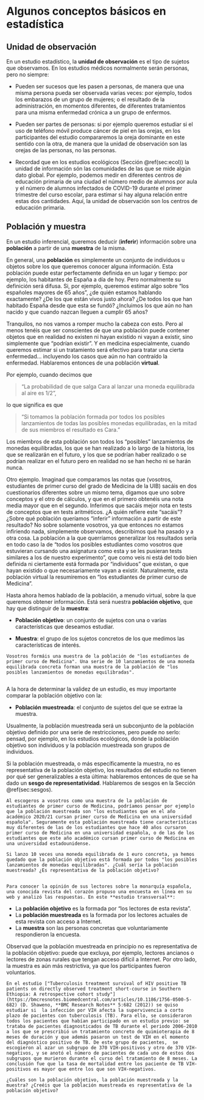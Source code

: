 
# Algunos conceptos básicos en estadística

## Unidad de observación

En un estudio estadístico, la **unidad de observación** es el tipo de sujetos que observamos. En los estudios médicos normalmente serán personas, pero no siempre:

* Pueden ser sucesos que les pasen a personas, de manera que una misma persona pueda ser observada varias veces: por ejemplo, todos los embarazos de un grupo de mujeres; o el resultado de la administración, en momentos diferentes, de diferentes tratamientos para una misma enfermedad crónica a un grupo de enfermos.

* Pueden ser partes de personas: si por ejemplo queremos estudiar si el uso de teléfono móvil produce cáncer de piel en las orejas, en los participantes del estudio compararemos la oreja dominante en este sentido con la otra, de manera que la unidad de observación son las orejas de las personas, no las personas.

* Recordad que en los estudios ecológicos (Sección \@ref(sec:ecol)) la unidad de información són las comunidades de las que se mide algún dato global. Por ejemplo, podemos medir en diferentes centros de educación primaria de una ciudad el número medio de alumnos por aula y el número de alumnos infectados de COVID-19 durante el primer trimestre del curso escolar, para estimar si hay alguna relación entre estas dos cantidades. Aquí, la unidad de observación son los centros de educación primaria.


## Población y muestra

En un estudio inferencial, queremos deducir (**inferir**) información sobre una **población** a partir de una **muestra** de la misma. 

En general, una **población** es simplemente un conjunto de individuos u objetos sobre los que queremos conocer alguna información. Esta población puede estar perfectamente definida en un lugar y tiempo: por ejemplo, los habitantes de España a día de hoy. Pero normalmente su definición será difusa. Si, por ejemplo, queremos estimar algo sobre "los españoles mayores de 65 años", ¿de quién estamos hablando exactamente? ¿De los que están vivos justo ahora? ¿De todos los que han habitado España desde que esta se fundó? ¿Incluimos los que aún no han nacido y que cuando nazcan lleguen a cumplir 65 años?

Tranquilos, no nos vamos a romper mucho la cabeza con esto. Pero al menos tenéis que ser conscientes de que una población puede contener objetos que en realidad no existen ni hayan existido ni vayan a existir, sino simplemente que "podrían existir". Y en medicina especialmente, cuando queremos estimar si un tratamiento será efectivo para tratar una cierta enfermedad... incluyendo los casos que aún no han contraído la enfermedad. Hablaremos entonces de una población **virtual**.

Por ejemplo, cuando decimos que 

> "La probabilidad de que salga Cara al lanzar una moneda equilibrada al aire  es 1/2", 

lo que significa es que 

> "Si tomamos la población formada por todos los posibles lanzamientos de todas las posibles monedas equilibradas, en la mitad de sus miembros el resultado es Cara."

Los miembros de esta población son todos los "posibles" lanzamientos de monedas equilibradas, los que se han realizado a lo largo de la historia, los que se realizarán en el futuro, y los que se podrían haber realizado o se podrían realizar en el futuro pero en realidad no se han hecho ni se harán nunca.


Otro ejemplo. Imaginad que comparamos las notas que (vosotros, estudiantes de primer curso del grado de Medicina de la UIB) sacáis en dos cuestionarios diferentes sobre un mismo tema, digamos que uno sobre conceptos y el otro de cálculos, y que en el primero obtenéis una nota media mayor que en el segundo. Inferimos que sacáis mejor nota en tests de conceptos que en tests aritméticos. ¿A quién refiere este "sacáis"?  ¿Sobre qué población queríamos "inferir" información a partir de este resultado? No sobre solamente vosotros, ya que entonces no estamos infiriendo nada, simplemente observamos, describimos qué ha pasado y a otra cosa. La población a la que querríamos generalizar los resultados sería en todo caso la de "todos los posibles estudiantes como vosotros que estuvieran cursando una asignatura como esta y se les pusieran tests similares a los de nuestro experimento", que como veis ni está del todo bien definida ni ciertamente está formada por "individuos" que existan, o que hayan existido o que necesariamente vayan a existir. Naturalmente, esta población virtual la resumiremos en "los estudiantes de primer curso de Medicina".

Hasta ahora hemos hablado de la población, a menudo virtual, sobre la que queremos obtener información. Está será nuestra **población objetivo**, que hay que distinguir de la **muestra**:

* **Población objetivo**: un conjunto de sujetos con una o varias características que deseamos estudiar.

* **Muestra**:  el grupo de los sujetos concretos de los que medimos las características de interés.

```example
Vosotros formáis una muestra de la población de "los estudiantes de primer curso de Medicina". Una serie de 10 lanzamientos de una moneda equilibrada concreta forman una muestra de la población de "los posibles lanzamientos de monedas equilibradas".


```

A la hora de determinar la validez de un estudio, es muy importante comparar la población objetivo con la:

* **Población muestreada**: el conjunto de sujetos del que se extrae la muestra. 

Usualmente, la población muestreada será un subconjunto de la población objetivo definido por una serie de restricciones, pero puede no serlo: pensad, por ejemplo, en los estudios ecológicos, donde la población objetivo son individuos y la población muestreada son grupos de individuos.


Si la población muestreada, o más específicamente la muestra, no es representativa de la población objetivo, los resultados del estudio no tienen por qué ser generalizables a esta última: hablaremos entonces de que se ha dado un **sesgo de representatividad**. Hablaremos de sesgos en la Sección \@ref(sec:sesgos).

```example
Al escogeros a vosotros como una muestra de la población de estudiantes de primer curso de Medicina, podríamos pensar por ejemplo que la población muestreada son "los estudiantes que en el año académico 2020/21 cursan primer curso de Medicina en una universidad española". Seguramente esta población muestreada tiene características muy diferentes de las de los estudiantes que hace 40 años cursaron primer curso de Medicina en una universidad española, o de las de los estudiantes que este año académico cursan primer curso de Medicina en una universidad estadounidense.

```

```block2
Si lanzo 10 veces una moneda equilibrada de 1 euro concreta, ya hemos quedado que la población objetivo está formada por todos "los posibles lanzamientos de monedas equilibradas". ¿Cuál sería la población muestreada? ¿Es representativa de la población objetivo?
  
```


```example
Para conocer la opinión de sus lectores sobre la monarquía española, una conocida revista del corazón propuso una encuesta en línea en su web y analizó las respuestas. En este **estudio transversal**:

````

* La **población objetivo** es la formada por "los lectores de esta revista".
* La **población muestreada** es la formada por los lectores actuales de esta revista con acceso a Internet. 
* La **muestra** son las personas concretas que voluntariamente respondieron la encuesta.

Observad que la población muestreada en principio no es representativa de la población objetivo: puede que excluya, por ejemplo, lectores ancianos o lectores de zonas rurales que tengan acceso difícil a Internet. Por otro lado, la muestra es aún más restrictiva, ya que los participantes fueron voluntarios.

```block2
En el estudio ["Tuberculosis treatment survival of HIV positive TB patients on directly observed treatment short-course in Southern Ethiopia: A retrospective cohort study"](https://bmcresnotes.biomedcentral.com/articles/10.1186/1756-0500-5-682) (D. Shaweno, **BMC Research Notes** 5:682 (2012)) se quiso estudiar si  la infección por VIH afecta la supervivencia a corto plazo de pacientes con tuberculosis (TB). Para ello, se consideraron todos los pacientes que habían participado en un estudio previo: se trataba de pacientes diagnosticados de TB durante el periodo 2006-2010 a los que se prescribió un tratamiento concreto de quimioterapia de 8 meses de duración y que además pasaron un test de VIH en el momento del diagnóstico positivo de TB. De este grupo de pacientes,  se escogieron al azar un subgrupo de 370 VIH-positivos y otro de 370 VIH-negativos, y se anotó el número de pacientes de cada uno de estos dos subgrupos que murieron durante el curso del tratamiento de 8 meses. La conclusión fue que la tasa de mortalidad entre los paciente de TB VIH-positivos es mayor que entre los que son VIH-negativos.

¿Cuáles son la población objetivo, la población muestreada y la muestra? ¿Creéis que la población muestreada es representativa de la población objetivo?
```




